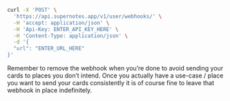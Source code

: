 ```bash
curl -X 'POST' \
  'https://api.supernotes.app/v1/user/webhooks/' \
  -H 'accept: application/json' \
  -H 'Api-Key: ENTER_API_KEY_HERE' \
  -H 'Content-Type: application/json' \
  -d '{
  "url": "ENTER_URL_HERE"
}'
```

<Note>
  Remember to remove the webhook when you’re done to avoid sending your cards to
  places you don’t intend. Once you actually have a use-case / place you want to
  send your cards consistently it is of course fine to leave that webhook in
  place indefinitely.
</Note>
